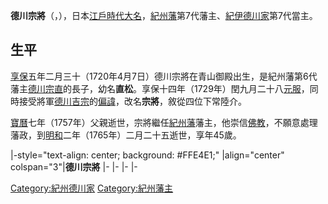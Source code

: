 {{Infobox officeholder
| name               = 德川宗將
| image              = 
| caption            = 

| office            =  [[紀州藩|紀州藩]]藩主
| term_start        = 1757年
| term_end          = 1765年
|predecessor        = [[德川宗直|德川宗直]]
| successor         = [[德川重倫|德川重倫]]

| birth_name         = 	
| birth_date         = {{birth date|1720|4|7}}<br>（[[享保|享保]]五年二月三十）
| birth_place        = 
| death_date         = {{death date and age|1765|4|14|1720|4|7}}<br>（[[明和_(年號)|明和]]二年二月二十五）
| death_place        = 
| module             = {{日本武士|child=yes
|時代=[[江戶時代|江戶時代]]中期
|改名=直松（[[幼名|幼名]]）→宗將
|戒名=菩提心院殿三品前黃門和願愍生大居士
|墓所={{link-ja|長保寺|長保寺}}
|朝廷官位=[[從四位|從四位下]][[常陸國|常陸介]]、[[從三位|從三位]][[近衛府|右近衛權中將]]、[[參議|參議]]、[[中納言|權中納言]]
|主君=[[德川家重|德川家重]]→[[德川家治|家治]]
|藩=[[紀州藩|紀州藩]]主
|氏族=[[紀州德川家|紀州德川家]]
|父=[[德川宗直|德川宗直]]
|母=[[永隆院|永隆院]]
|弟=[[德川治貞|治貞]]、松平賴央、[[松平賴興|松平賴興]]、{{link-ja|松平信有|松平信有}}、富千代、{{link-ja|內藤貞幹|内藤貞幹}}
|妹=朝姬、{{link-ja|雲松院|雲松院}}（{{link-ja|伊達宗村 (仙台藩主)|伊達宗村 (仙台藩主)|伊達宗村}}正室）、常姬、友姬（{{link-ja|細川宗孝|細川宗孝}}正室）、{{link-ja|桂香院|桂香院}}、賢姬、圭姬、達姬、相姬、薰姬
|正室=[[伏見宮貞建親王|伏見宮貞建親王]]養女（{{link-ja|今出川公詮|今出川公詮}}女）德子
|繼室=一條重子（[[一條兼香|一條兼香]]女）
|子=直松、'''[[德川重倫|重倫]]'''、門之進、{{link-ja|內藤學文|内藤学文}}、[[松平賴興|松平賴興]]、[[松平賴謙|松平賴謙]]、{{link-ja|松平忠功|松平忠功}}、{{link-ja|三浦為脩|三浦為脩}}、{{link-ja|松平忠和|松平忠和}}、{{link-ja|安藤道紀|安藤道紀}}、[[阿部正由|阿部正由]]
|女=千間姬（{{link-ja|前田重教|前田重教}}正室）、琴姬（{{link-ja|池田重寬|池田重寛}}婚約者）、致姬（{{link-ja|松平重富|松平重富}}正室）、逸姬、從姬（{{link-ja|德川治行|徳川治行}}正室）
 }}
}}
'''德川宗將'''（{{jpn|j=徳川 宗将|kana=とくがわ むねのぶ|rm=Tokugawa Munemasa}}，{{bd|1720年|4月7日|1765年|4月14日}}），日本[[江戶時代|江戶時代]][[大名_(稱謂)|大名]]，[[紀州藩|紀州藩]]第7代藩主、[[紀伊德川家|紀伊德川家]]第7代當主。

==生平==
[[享保|享保]]五年二月三十（1720年4月7日）德川宗將在青山御殿出生，是紀州藩第6代藩主[[德川宗直|德川宗直]]的長子，幼名'''直松'''。享保十四年（1729年）閏九月二十八[[元服|元服]]，同時接受將軍[[德川吉宗|德川吉宗]]的[[偏諱|偏諱]]，改名'''宗將'''，敘從四位下常陸介。

[[寶曆_(日本)|寶曆]]七年（1757年）父親逝世，宗將繼任[[紀州藩|紀州藩]]藩主，他崇信[[佛教|佛教]]，不願意處理藩政，到[[明和_(年號)|明和]]二年（1765年）二月二十五逝世，享年45歲。

{{start box}}
|-style="text-align: center; background: #FFE4E1;"
|align="center" colspan="3"|'''德川宗將'''
{{s-reg|other}}
|-
{{s-before|[[德川宗直|德川宗直]]}}
{{s-title|[[紀州德川家|紀州德川家]]當主|1757年－1765年}}
{{s-after|[[德川重倫|德川重倫]]}}
|-
{{s-off}}
|-
{{s-before|德川宗直}}
{{s-title|[[紀州藩|紀州藩]]藩主|1757年－1765年}}
{{s-after|德川重倫}}
|-
{{end box}}
{{紀州藩主}}
{{紀州德川家}}

[[Category:紀州德川家|Category:紀州德川家]]
[[Category:紀州藩主|Category:紀州藩主]]